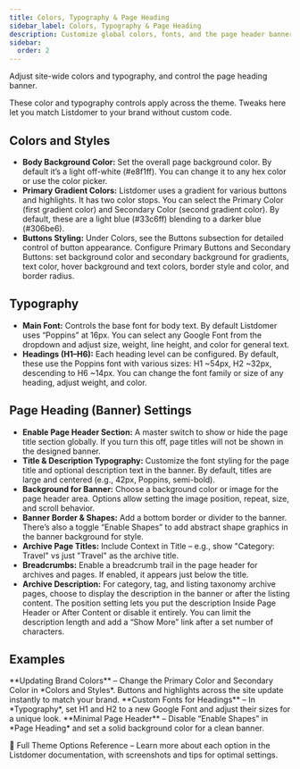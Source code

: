 ```yaml
---
title: Colors, Typography & Page Heading
sidebar_label: Colors, Typography & Page Heading
description: Customize global colors, fonts, and the page header banner in Listdomer.
sidebar:
  order: 2
---
```


Adjust site-wide colors and typography, and control the page heading banner.

<Aside type="note">These color and typography controls apply across the theme. Tweaks here let you match Listdomer to your brand without custom code.</Aside>

## Colors and Styles

- **Body Background Color:** Set the overall page background color. By default it’s a light off-white (#e8f1ff). You can change it to any hex color or use the color picker.
- **Primary Gradient Colors:** Listdomer uses a gradient for various buttons and highlights. It has two color stops. You can select the Primary Color (first gradient color) and Secondary Color (second gradient color). By default, these are a light blue (#33c6ff) blending to a darker blue (#306be6).
- **Buttons Styling:** Under Colors, see the Buttons subsection for detailed control of button appearance. Configure Primary Buttons and Secondary Buttons: set background color and secondary background for gradients, text color, hover background and text colors, border style and color, and border radius.

## Typography

- **Main Font:** Controls the base font for body text. By default Listdomer uses “Poppins” at 16px. You can select any Google Font from the dropdown and adjust size, weight, line height, and color for general text.
- **Headings (H1–H6):** Each heading level can be configured. By default, these use the Poppins font with various sizes: H1 ~54px, H2 ~32px, descending to H6 ~14px. You can change the font family or size of any heading, adjust weight, and color.

## Page Heading (Banner) Settings

- **Enable Page Header Section:** A master switch to show or hide the page title section globally. If you turn this off, page titles will not be shown in the designed banner.
- **Title & Description Typography:** Customize the font styling for the page title and optional description text in the banner. By default, titles are large and centered (e.g., 42px, Poppins, semi-bold).
- **Background for Banner:** Choose a background color or image for the page header area. Options allow setting the image position, repeat, size, and scroll behavior.
- **Banner Border & Shapes:** Add a bottom border or divider to the banner. There’s also a toggle “Enable Shapes” <Badge text="Tip" /> to add abstract shape graphics in the banner background for style.
- **Archive Page Titles:** Include Context in Title – e.g., show "Category: Travel" vs just "Travel" as the archive title.
- **Breadcrumbs:** Enable a breadcrumb trail in the page header for archives and pages. If enabled, it appears just below the title.
- **Archive Description:** For category, tag, and listing taxonomy archive pages, choose to display the description in the banner or after the listing content. The position setting lets you put the description Inside Page Header or After Content or disable it entirely. You can limit the description length and add a “Show More” link after a set number of characters.

## Examples

<CardGrid>
  <Card>**Updating Brand Colors** – Change the Primary Color and Secondary Color in *Colors and Styles*. Buttons and highlights across the site update instantly to match your brand.</Card>
  <Card>**Custom Fonts for Headings** – In *Typography*, set H1 and H2 to a new Google Font and adjust their sizes for a unique look.</Card>
  <Card>**Minimal Page Header** – Disable “Enable Shapes” <Badge text="Tip" /> in *Page Heading* and set a solid background color for a clean banner.</Card>
</CardGrid>

<LinkCard href="https://demo.webilia.com/listdomer/documentation/#theme-options">📘 Full Theme Options Reference – Learn more about each option in the Listdomer documentation, with screenshots and tips for optimal settings.</LinkCard>

